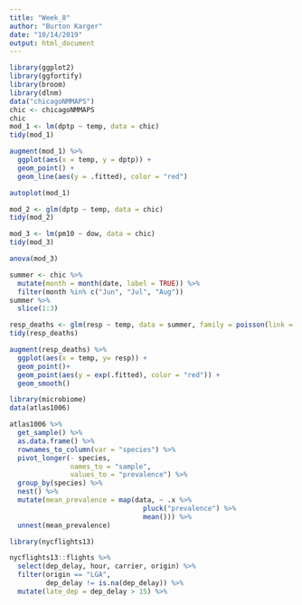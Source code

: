 ```yaml
---
title: "Week_8"
author: "Burton Karger"
date: "10/14/2019"
output: html_document
---
```


```r
library(ggplot2)
library(ggfortify)
library(broom)
library(dlnm)
data("chicagoNMMAPS")
chic <- chicagoNMMAPS
chic
mod_1 <- lm(dptp ~ temp, data = chic)
tidy(mod_1)

augment(mod_1) %>% 
  ggplot(aes(x = temp, y = dptp)) + 
  geom_point() +
  geom_line(aes(y = .fitted), color = "red")

autoplot(mod_1)

mod_2 <- glm(dptp ~ temp, data = chic)
tidy(mod_2)

mod_3 <- lm(pm10 ~ dow, data = chic)
tidy(mod_3)

anova(mod_3)

summer <- chic %>%
  mutate(month = month(date, label = TRUE)) %>% 
  filter(month %in% c("Jun", "Jul", "Aug"))
summer %>% 
  slice(1:3)

resp_deaths <- glm(resp ~ temp, data = summer, family = poisson(link = "log"))
tidy(resp_deaths)

augment(resp_deaths) %>% 
  ggplot(aes(x = temp, y= resp)) +
  geom_point()+
  geom_point(aes(y = exp(.fitted), color = "red")) +
  geom_smooth()
```
```r
library(microbiome)
data(atlas1006)

atlas1006 %>% 
  get_sample() %>% 
  as.data.frame() %>% 
  rownames_to_column(var = "species") %>% 
  pivot_longer(- species, 
               names_to = "sample",
               values_to = "prevalence") %>% 
  group_by(species) %>% 
  nest() %>% 
  mutate(mean_prevalence = map(data, ~ .x %>% 
                                 pluck("prevalence") %>% 
                                 mean())) %>% 
  unnest(mean_prevalence)
```
```r
library(nycflights13)

nycflights13::flights %>% 
  select(dep_delay, hour, carrier, origin) %>% 
  filter(origin == "LGA",
         dep_delay != is.na(dep_delay)) %>% 
  mutate(late_dep = dep_delay > 15) %>% 
  
  
```

